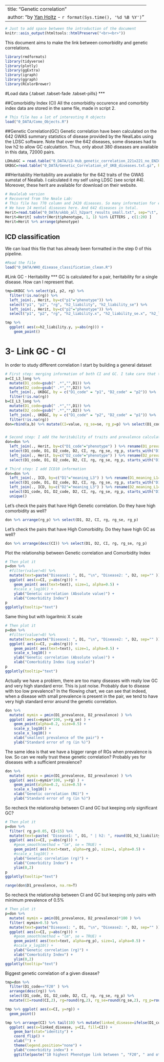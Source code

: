 
---
title: "Genetic correlation"
author: "by [Yan Holtz](https://github.com/holtzy/) - `r format(Sys.time(), '%d %B %Y')`"
---


```r
# Just to add space between the introduction of the document
knitr::asis_output(htmltools::htmlPreserve("<br><br>"))
```




This document aims to make the link between comorbidity and genetic correlations.

  
```r
library(rmdformats)
library(tidyverse)
library(plotly)
library(ggExtra)
library(igraph)
library(ggraph)
library(RColorBrewer)
```









#Load data {.tabset .tabset-fade .tabset-pills}
***

##Comorbidity Index (CI)
All the comorbidity occurence and comorbity index data are stored in the same file, made in script 2.
```r
# This file has a lot of interesting R objects
load("0_DATA/Como_Objects.R")
```


##Genetic Correlation(GC)
Genetic correlation have been calculated on the 642 GWAS summary statistics of disease provided by the NealLabs using the LDSC software.
Note that over the 642 diseases, some diseases had to low h2 to allow GC calculattion. Thus, only about 380 diseases are available in this data, 72000 pairs.
```r
LDHubGC = read.table("0_DATA/LD-Hub_genetic_correlation_221x221_no_ENIGMA.csv.gz", header = TRUE, na.strings = "/", sep=";", dec=",")
UKBGC=read.table("0_DATA/Genetic_Correlation_of_UKB_diseases.txt.gz", header=T, sep=" ")
```



##Heritability
Heritability are available for the 642 traits of the GWAS sumstat of Neallab. I calculated it my self using LDSC (see script #4).
Moreover, these herit are available for download on their website.
```r

# Nealelab version
# Recovered from the Neale Lab:
# This file has 770 column and 2420 diseases. So many information for each disease.
# We have 14 mental diseases here. And 642 diseases in total.
Herit=read.table("0_DATA/ukbb_all_h2part_results_small.txt", sep="\t", header = T)
Herit=Herit[ substr(Herit$phenotype, 1, 1) %in% LETTERS , c(1:20) ]
Herit=Herit %>% arrange(phenotype)
```


## ICD classification
We can load this file that has already been formatted in the step 0 of this pipeline.
```r
#Read the file
load("0_DATA/WHO_disease_classification_clean.R")
```






#Link GC - Heritability
***
GC is calculated for a pair, heritability for a single disease. How can I represent that.
```r
tmp=UKBGC %>% select(p1, p2, rg) %>% 
  filter(!is.na(rg)) %>%
  left_join(., Herit, by=c("p1"="phenotype")) %>%
  select("p1", "p2", "rg", "h2_liability", "h2_liability_se") %>%
  left_join(., Herit, by=c("p2"="phenotype")) %>%
  select("p1", "p2", "rg", "h2_liability.x", "h2_liability_se.x", "h2_liability.y", "h2_liability_se.y") 

tmp %>% 
  ggplot( aes(x=h2_liability.y, y=abs(rg))) + 
    geom_point()
```





# 3- Link GC - CI

In order to study different correlation I start by building a general dataset
```r

# First step: merging information of both CI and GC. I take care that the pairs can be in both side...
a=CI_L3_long %>% 
  mutate(D1_code=gsub(" .*","",D1)) %>%
  mutate(D2_code=gsub(" .*","",D2)) %>%
  left_join(., UKBGC, by = c("D1_code" = "p1", "D2_code" = "p2")) %>%
  filter(!is.na(rg))
b=CI_L3_long %>% 
  mutate(D1_code=gsub(" .*","",D1)) %>%
  mutate(D2_code=gsub(" .*","",D2)) %>%
  left_join(., UKBGC, by = c("D1_code" = "p2", "D2_code" = "p1")) %>%
  filter(!is.na(rg))
don=rbind(a,b) %>% mutate(CI=value, rg_se=se, rg_p=p) %>% select(D1_code, D1, D2_code, D2, CI, rg, rg_se, rg_p) 


# Second step: I add the heritability of traits and prevalence calculated by Neal Group
don=don %>% 
  left_join(., Herit, by=c("D1_code"="phenotype") ) %>% rename(D1_prevalence=prevelence, D1_h2_liability=h2_liability, D1_h2_liability_se=h2_liability_se, D1_h2_p=h2_p) %>%
  select(D1_code, D1, D2_code, D2, CI, rg, rg_se, rg_p, starts_with("D1")) %>%
  left_join(., Herit, by=c("D2_code"="phenotype") ) %>% rename(D2_prevalence=prevelence, D2_h2_liability=h2_liability, D2_h2_liability_se=h2_liability_se, D2_h2_p=h2_p) %>%
  select(D1_code, D1, D2_code, D2, CI, rg, rg_se, rg_p, starts_with("D1"), starts_with("D2")) 

# Third step: I add ICD10 information
don=don %>% 
  left_join(., ICD, by=c("D1"="meaning_L3") ) %>% rename(D1_meaning_L1=meaning_L1, D1_meaning_L2=meaning_L2, ) %>%
  select(D1_code, D1, D2_code, D2, CI, rg, rg_se, rg_p, starts_with("D1"), starts_with("D2")) %>%
  left_join(., ICD, by=c("D2"="meaning_L3") ) %>% rename(D2_meaning_L1=meaning_L1, D2_meaning_L2=meaning_L2, ) %>%
  select(D1_code, D1, D2_code, D2, CI, rg, rg_se, rg_p, starts_with("D1"), starts_with("D2")) %>%
  unique()
```

Let's check the pairs that have High Genetic correlation. Do they have high comorbidity as well?
```r
don %>% arrange(rg_p) %>% select(D1, D2, CI, rg, rg_se, rg_p)
```


Let's check the pairs that have High Comorbidity. Do they have high GC as well?
```r
don %>% arrange(desc(CI)) %>% select(D1, D2, CI, rg, rg_se, rg_p)
```


Plot the relationship between Genetic correlation and Comorbidity Index
```r
# Then plot it
p=don %>% 
  #filter(value!=0) %>%
  mutate(text=paste("Disease1: ", D1, "\n", "Disease2: ", D2, sep="" )) %>%
  ggplot( aes(x=CI, y=abs(rg))) +
    geom_point( aes(text=text), size=1, alpha=0.5) +
    #scale_x_log10() +
    ylab("Genetic correlation (Absolute value)") +
    xlab("Comorbidity Index")  
p
ggplotly(tooltip="text")
```

Same thing but with logaritmic X scale
```r
# Then plot it
p=don %>% 
  #filter(value!=0) %>%
  mutate(text=paste("Disease1: ", D1, "\n", "Disease2: ", D2, sep="" )) %>%
  ggplot( aes(x=CI, y=abs(rg))) +
    geom_point( aes(text=text), size=1, alpha=0.5) +
    scale_x_log10() +
    ylab("Genetic correlation (Absolute value)") +
    xlab("Comorbidity Index (Log scale)")  
p
ggplotly(tooltip="text")
```

Actually we have a problem, there are too many diseases with really low GC and very high standard error. This is just noise. Probably due to disease with too low prevalence? In the fllowing chart, we can see that indeed, when a disease with small prevalence is present in the pair, we tend to have very high standard error around the genetic correlation.
```r
don %>%
  mutate( mymin = pmin(D1_prevalence, D2_prevalence) ) %>%
  ggplot( aes(x=mymin*100, y=rg_se) ) +
    geom_point(alpha=0.2, size=0.5) +
    scale_y_log10() +
    scale_x_log10() +
    xlab("smallest prevalence of the pair") +
    ylab("Standard error of rg (in %)")

```


The same idea is that we have a bigger range of RGs when prevalence is low. So can we really trust these genetic correlation? Probably yes for diseases with a sufficient prevalence?
```r
don %>%
  mutate( mymin = pmin(D1_prevalence, D2_prevalence) ) %>%
  ggplot( aes(x=mymin*100, y=rg) ) +
    geom_point(alpha=0.2, size=0.5) +
    scale_x_log10() +
    xlab("Genetic correlation (RG)") +
    ylab("Standard error of rg (in %)")

```

So recheck the relationship between CI and GC but keeping only significant GC?
```r
# Then plot it
p=don %>% 
  filter( rg_p<0.05, CI<15) %>%
  mutate(text=paste( "Disease1: ", D1, " | h2: ", round(D1_h2_liability,2), " (", round(D1_h2_liability_se,2), ")", " | prev: ", round(D1_prevalence*100,2), "%", "\n", "Disease2: ", D2, " | h2: ", round(D2_h2_liability,2), " (", round(D2_h2_liability_se,2), ")", " | prev: ", round(D2_prevalence*100,2), "%")) %>%
  ggplot( aes(x=CI, y=abs(rg))) +
    #geom_smooth(method = "lm", se = TRUE) +
    geom_point( aes(text=text, alpha=rg_p), size=1, alpha=0.5) +
    #scale_x_log10() +
    ylab("Genetic correlation (rg)") +
    xlab("Comorbidity Index") +
    ylim(0,2)
p
ggplotly(tooltip="text")

range(don$D1_prevalence, na.rm=T)
```

So recheck the relationship between CI and GC but keeping only pairs with minimum prevalence of 0.5%
```r
# Then plot it
p=don %>% 
  mutate( mymin = pmin(D1_prevalence, D2_prevalence)*100 ) %>%
  filter( mymin>0.5) %>%
  mutate(text=paste("Disease1: ", D1, "\n", "Disease2: ", D2, sep="" )) %>%
  ggplot( aes(x=CI, y=abs(rg))) +
    #geom_smooth(method = "lm", se = TRUE) +
    geom_point( aes(text=text, alpha=rg_p), size=1, alpha=0.5) +
    #scale_x_log10() +
    ylab("Genetic correlation (rg)") +
    xlab("Comorbidity Index") +
    ylim(0,2)
ggplotly(tooltip="text")
``` 




Biggest genetic correlation of a given disease?
```r
tmp=don %>% 
  filter(D1_code=="F20" ) %>% 
  arrange(desc(rg)) %>%
  select(D1_code, D1, D2_code, D2, CI, rg, rg_se, rg_p) %>%
  mutate(CI=round(CI,2), rg=round(rg,2), rg_se=round(rg_se,2), rg_p=round(rg_p,3))

tmp %>% ggplot( aes(x=CI, y=rg)) +
  geom_point()

tmp %>% arrange(CI) %>% tail(10) %>% mutate(linked_disease=ifelse(D1_code=="F20", D2, D1)) %>% mutate(linked_disease=factor(linked_disease,linked_disease)) %>%
  ggplot( aes(x=linked_disease, y=CI, fill=CI)) +
    geom_bar(stat="identity") +
    coord_flip() +
    xlab("") +
    theme(legend.position="none") +
    ylab("comorbidity index") +
    ggtitle(paste("10 highest Phenotype link between ", "F20", " and other diseases", sep=""))

```











